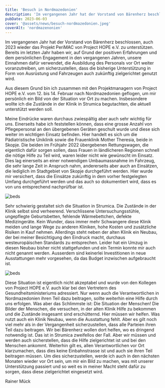 ```yaml
---
title: 'Besuch in Nordmazedonien'
description: 'Im vergangenen Jahr hat der Vorstand von Bärenherz beschlossen, auch 2023 wieder das Projekt PeriMAC von Project HOPE e.V. zu unterstützen. Bereits im letzten Jahr haben wir, auf Grund der positiven Erfahrungen und dem persönlichen Engagement in den vergangenen Jahren, unsere Einnahmen dafür verwendet, die Ausbildung des Personals vor Ort weiter voranzutreiben, um sicherzustellen, dass die bisherige Unterstützung in Form von Ausrüstung und Fahrzeugen auch zukünftig zielgerichtet genutzt wird.'
pubDate: 2023-06-03
cover: '@assets/news/besuch-nordmazedonien.jpeg'
coverAlt: 'nordmazenonien'
---
```


Im vergangenen Jahr hat der Vorstand von Bärenherz beschlossen, auch 2023 wieder das Projekt PeriMAC von Project HOPE e.V. zu unterstützen. Bereits im letzten Jahr haben wir, auf Grund der positiven Erfahrungen und dem persönlichen Engagement in den vergangenen Jahren, unsere Einnahmen dafür verwendet, die Ausbildung des Personals vor Ort weiter voranzutreiben, um sicherzustellen, dass die bisherige Unterstützung in Form von Ausrüstung und Fahrzeugen auch zukünftig zielgerichtet genutzt wird.

Aus diesem Grund bin ich zusammen mit den Projektmanagern von Project HOPE e.V. vom 12. bis 14. Februar nach Nordmazedonien geflogen, um mir persönlich ein Bild von der Situation vor Ort zu machen. Insbesondere wollte ich die Zustände in der Klinik in Strumica begutachten, die aktuell unterstützt werden soll.

Meine Eindrücke waren durchaus zwiespältig aber auch sehr wichtig für uns. Einerseits habe ich feststellen können, dass eine grosse Anzahl von Pflegepersonal an den übergebenen Geräten geschult wurde und diese sich weiter im wichtigen Einsatz befinden. Hier handelt es sich um die Pädiatristische Uniklinik sowie die Frauenklinik Mother Theresia, beide in Skopje. Die beiden im Frühjahr 2022 übergebenen Rettungswagen, die eigentlich dafür sorgen sollen, dass Frauen in ländlicheren Regionen schnell die nötige Hilfe zu Teil wird, waren leider nicht wie gewünscht im Einsatz. Dies lag einerseits an einer notwendigen Umbaumassnahme im Fahrzeug, die sehr lange Zeit in Anspruch nahm, andererseits aber auch an Einsätzen, die lediglich im Stadtgebiet von Skopje durchgeführt werden. Hier wurde mir versichert, dass die Einsätze zukünftig in dem vorher festgelegten Umfang durchgeführt werden und das auch so dokumentiert wird, dass es von uns entsprechend nachprüfbar ist.

![beds](/news/besuch-nordmazedonien-2.jpeg)

Sehr schwierig gestaltet sich die Situation in Strumica. Die Zustände in der Klinik selbst sind verheerend. Verschlissene Untersuchungsstühle, ungepflegte Geburtsbetten, fehlende Wärmebettchen, defekte Medizingeräte. Kein Wunder, dass immer mehr Schwangere diese Klinik meiden und lange Wege zu anderen Kliniken, hohe Kosten und zusätzliche Risiken in Kauf nehmen. Allerdings steht neben der alten Klinik ein Neubau, der bei meiner Besichtigung den Eindruck macht, durchaus westeuropäischen Standards zu entsprechen. Leider hat ein Umzug in diesen Neubau bisher nicht stattgefunden und ein Termin konnte mir auch nicht genannt werden. Ausserdem sind keinerlei Investitionen in neue Ausstattungen mehr vorgesehen, da das Budget inzwischen aufgebraucht ist.

![beds](/news/besuch-nordmazedonien-3.jpeg)

Diese Situation ist eigentlich nicht akzeptabel und wurde von den Kollegen von Project HOPE e.V. auch klar bei den Vertretern des Gesundheitsministeriums adressiert. Nur wenn auch die Verantwortlichen in Nordmazedonien ihren Teil dazu beitragen, sollte weiterhin eine Hilfe durch uns erfolgen. Was aber das Schlimmste ist: Die Situation der Menschen! Die Bilder der Menschen, die versuchen, in der alten Klinik Hilfe zu bekommen und die Zustände insgesamt sind erschütternd. Hier müssen wir helfen. Was nutzt auch ein Klinik Neubau, wenn die Ausstattung fehlt. Aber es gilt noch viel mehr als in der Vergangenheit sicherzustellen, dass alle Parteien ihren Teil dazu beitragen. Wir bei Bärenherz wollen dort helfen, wo es dringend notwendig ist. Das ist in Strumica zweifellos der Fall. Aber wir müssen und werden auch sicherstellen, dass die Hilfe zielgerichtet ist und bei den Menschen ankommt. Weiterhin gilt es, allen Verantwortlichen vor Ort klarzumachen, dass dies keine Einbahnstrasse ist und auch sie ihren Teil beitragen müssen. Um dies sicherzustellen, werde ich auch in den nächsten Monaten wieder vor Ort sein, um mir ein Bild zu machen, was mit unserer Unterstützung passiert und so weit es in meiner Macht steht dafür zu sorgen, dass diese zielgerichtet eingesetzt wird.

Rainer Mück

>
